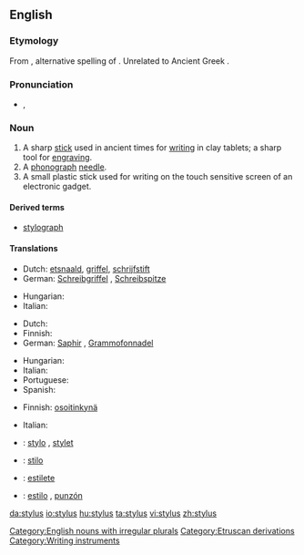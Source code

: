 ==English==

===Etymology===
From {{etyl|la|en}} {{term|stylus|lang=la}}, alternative spelling of {{term|stilus|lang=la}}.  Unrelated to Ancient Greek {{term|στῦλος||pillar|tr=stulos|lang=grc|sc=polytonic}}.

===Pronunciation===
* {{a|UK}} {{IPA|/ˈstaɪl.əs}}, {{SAMPA|/"staIk.@s/}}
*: {{rhymes|aɪləs}}

===Noun===
{{wikipedia}}
{{en-noun|pl=styli|pl2=styluses}}

# A sharp [[stick]] used in ancient times for [[writing]] in clay tablets; a sharp tool for [[engraving]].
# A [[phonograph]] [[needle]].
# A small plastic stick used for writing on the touch sensitive screen of an electronic gadget.

====Derived terms====
* [[stylograph]]

====Translations====
{{trans-top|a sharp stick}}
* Dutch: [[etsnaald]], [[griffel]], [[schrijfstift]]
* German: [[Schreibgriffel]] {{m}}, [[Schreibspitze]] {{f}}
{{trans-mid}}
* Hungarian: {{t|hu|íróvessző}}
* Italian: {{t|it|stilo|m}}
{{trans-bottom}}

{{trans-top|a phonograph needle}}
* Dutch: {{t+|nl|naald}}
* Finnish: {{t+|fi|neula}}
* German: [[Saphir]] {{m}}, [[Grammofonnadel]] {{f}}
{{trans-mid}}
* Hungarian: {{t|hu|gramofontű}}
* Italian: {{t|it|puntina|f}}
* Portuguese: {{t+|pt|safira|f}}
* Spanish: {{t+|es|aguja|f}}
{{trans-bottom}}

{{trans-top|a small plastic stick}}
* Finnish: [[osoitinkynä]]
{{trans-mid}}
* Italian: {{t|it|stilo|m}}
{{trans-bottom}}

{{checktrans-top}}
* {{ttbc|French}}: [[stylo]] {{m}}, [[stylet]] {{m}}
* {{ttbc|Interlingua}}: [[stilo]]
{{checktrans-mid}}
* {{ttbc|Portuguese}}: [[estilete]] {{m}}
* {{ttbc|Spanish}}: [[estilo]] {{m}}, [[punzón]] {{m}}
{{checktrans-bottom}}

[[Category:English nouns with irregular plurals]]
[[Category:Etruscan derivations]]
[[Category:Writing instruments]]

[[da:stylus]]
[[io:stylus]]
[[hu:stylus]]
[[ta:stylus]]
[[vi:stylus]]
[[zh:stylus]]